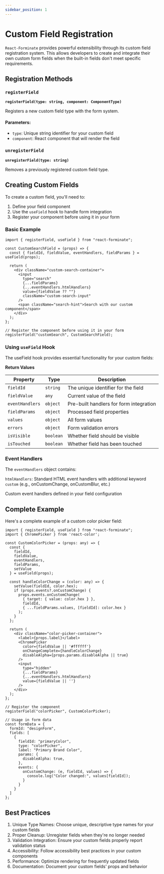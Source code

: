 ```yaml
---
sidebar_position: 1
---
```


# Custom Field Registration

`React-Forminate` provides powerful extensibility through its custom field registration system. This allows developers to create and integrate their own custom form fields when the built-in fields don't meet specific requirements.

## Registration Methods

### `registerField`
**`registerField(type: string, component: ComponentType)`**

Registers a new custom field type with the form system.

#### Parameters:
- `type`: Unique string identifier for your custom field
- `component`: React component that will render the field

### `unregisterField`
**`unregisterField(type: string)`**

Removes a previously registered custom field type.

## Creating Custom Fields

To create a custom field, you'll need to:

1. Define your field component
2. Use the `useField` hook to handle form integration
3. Register your component before using it in your form

### Basic Example

```tsx
import { registerField, useField } from "react-forminate";

const CustomSearchField = (props) => {
  const { fieldId, fieldValue, eventHandlers, fieldParams } = useField(props);
  
  return (
    <div className="custom-search-container">
      <input
        type="search"
        {...fieldParams}
        {...eventHandlers.htmlHandlers}
        value={fieldValue ?? ""}
        className="custom-search-input"
      />
      <span className="search-hint">Search with our custom component</span>
    </div>
  );
};

// Register the component before using it in your form
registerField("customSearch", CustomSearchField);
```

### Using `useField` Hook
The useField hook provides essential functionality for your custom fields:

**Return Values**

| Property       | Type     | Description                            |
|----------------|----------|----------------------------------------|
| `fieldId`      | `string` | The unique identifier for the field    |
| `fieldValue`   | `any`    | Current value of the field             |
| `eventHandlers`| `object` | Pre-built handlers for form integration|
| `fieldParams`  | `object` | Processed field properties             |
| `values`       | `object` | All form values                        |
| `errors`       | `object` | Form validation errors                 |
| `isVisible`    | `boolean`| Whether field should be visible        |
| `isTouched`    | `boolean`| Whether field has been touched         |


### Event Handlers
The `eventHandlers` object contains:

`htmlHandlers`: Standard HTML event handlers with additional keyword `custom` (e.g., onCustomChange, onCustomBlur, etc.)

Custom event handlers defined in your field configuration

## Complete Example
Here's a complete example of a custom color picker field:

```tsx
import { registerField, useField } from "react-forminate";
import { ChromePicker } from 'react-color';

const CustomColorPicker = (props: any) => {
  const {
    fieldId,
    fieldValue,
    eventHandlers,
    fieldParams,
    setValue
  } = useField(props);

  const handleColorChange = (color: any) => {
    setValue(fieldId, color.hex);
    if (props.events?.onCustomChange) {
      props.events.onCustomChange(
        { target: { value: color.hex } }, 
        fieldId, 
        { ...fieldParams.values, [fieldId]: color.hex }
      );
    }
  };

  return (
    <div className="color-picker-container">
      <label>{props.label}</label>
      <ChromePicker
        color={fieldValue || '#ffffff'}
        onChangeComplete={handleColorChange}
        disableAlpha={props.params.disableAlpha || true}
      />
      <input
        type="hidden"
        {...fieldParams}
        {...eventHandlers.htmlHandlers}
        value={fieldValue || ''}
      />
    </div>
  );
};

// Register the component
registerField("colorPicker", CustomColorPicker);

// Usage in form data
const formData = {
  formId: "designForm",
  fields: [
    {
      fieldId: "primaryColor",
      type: "colorPicker",
      label: "Primary Brand Color",
      params: {
        disableAlpha: true,
      },
      events: {
        onCustomChange: (e, fieldId, values) => {
          console.log("Color changed:", values[fieldId]);
        }
      }
    }
  ]
};
```

## Best Practices
1. Unique Type Names: Choose unique, descriptive type names for your custom fields
2. Proper Cleanup: Unregister fields when they're no longer needed
3. Validation Integration: Ensure your custom fields properly report validation status
4. Accessibility: Follow accessibility best practices in your custom components
5. Performance: Optimize rendering for frequently updated fields
6. Documentation: Document your custom fields' props and behavior


